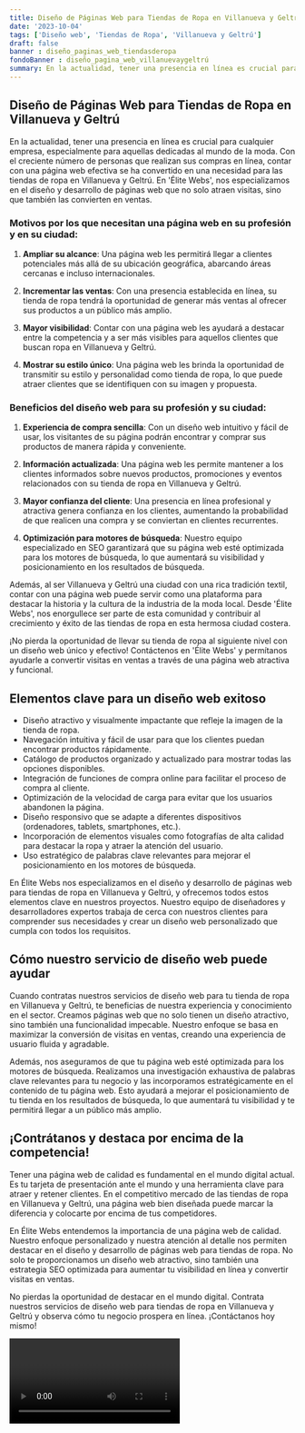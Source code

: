 ```yaml
---
title: Diseño de Páginas Web para Tiendas de Ropa en Villanueva y Geltrú
date: '2023-10-04'
tags: ['Diseño web', 'Tiendas de Ropa', 'Villanueva y Geltrú']
draft: false
banner : diseño_paginas_web_tiendasderopa
fondoBanner : diseño_pagina_web_villanuevaygeltrú
summary: En la actualidad, tener una presencia en línea es crucial para cualquier empresa, especialmente para aquellas dedicadas al mundo de la moda. Con el creciente número de personas que realizan sus compras en línea, contar con una página web efectiva se ha convertido en una necesidad para las tiendas de ropa en Villanueva y Geltrú. En 'Élite Webs', nos especializamos en el diseño y desarrollo de páginas web que no solo atraen visitas, sino que también las convierten en ventas.
---
```


## Diseño de Páginas Web para Tiendas de Ropa en Villanueva y Geltrú

En la actualidad, tener una presencia en línea es crucial para cualquier empresa, especialmente para aquellas dedicadas al mundo de la moda. Con el creciente número de personas que realizan sus compras en línea, contar con una página web efectiva se ha convertido en una necesidad para las tiendas de ropa en Villanueva y Geltrú. En 'Élite Webs', nos especializamos en el diseño y desarrollo de páginas web que no solo atraen visitas, sino que también las convierten en ventas.

### Motivos por los que necesitan una página web en su profesión y en su ciudad:

1. **Ampliar su alcance**: Una página web les permitirá llegar a clientes potenciales más allá de su ubicación geográfica, abarcando áreas cercanas e incluso internacionales.

2. **Incrementar las ventas**: Con una presencia establecida en línea, su tienda de ropa tendrá la oportunidad de generar más ventas al ofrecer sus productos a un público más amplio.

3. **Mayor visibilidad**: Contar con una página web les ayudará a destacar entre la competencia y a ser más visibles para aquellos clientes que buscan ropa en Villanueva y Geltrú.

4. **Mostrar su estilo único**: Una página web les brinda la oportunidad de transmitir su estilo y personalidad como tienda de ropa, lo que puede atraer clientes que se identifiquen con su imagen y propuesta.

### Beneficios del diseño web para su profesión y su ciudad:

1. **Experiencia de compra sencilla**: Con un diseño web intuitivo y fácil de usar, los visitantes de su página podrán encontrar y comprar sus productos de manera rápida y conveniente.

2. **Información actualizada**: Una página web les permite mantener a los clientes informados sobre nuevos productos, promociones y eventos relacionados con su tienda de ropa en Villanueva y Geltrú.

3. **Mayor confianza del cliente**: Una presencia en línea profesional y atractiva genera confianza en los clientes, aumentando la probabilidad de que realicen una compra y se conviertan en clientes recurrentes.

4. **Optimización para motores de búsqueda**: Nuestro equipo especializado en SEO garantizará que su página web esté optimizada para los motores de búsqueda, lo que aumentará su visibilidad y posicionamiento en los resultados de búsqueda.

Además, al ser Villanueva y Geltrú una ciudad con una rica tradición textil, contar con una página web puede servir como una plataforma para destacar la historia y la cultura de la industria de la moda local. Desde 'Élite Webs', nos enorgullece ser parte de esta comunidad y contribuir al crecimiento y éxito de las tiendas de ropa en esta hermosa ciudad costera.

¡No pierda la oportunidad de llevar su tienda de ropa al siguiente nivel con un diseño web único y efectivo! Contáctenos en 'Élite Webs' y permítanos ayudarle a convertir visitas en ventas a través de una página web atractiva y funcional.

<GifSeo />

<Cta />

## Elementos clave para un diseño web exitoso

- Diseño atractivo y visualmente impactante que refleje la imagen de la tienda de ropa.
- Navegación intuitiva y fácil de usar para que los clientes puedan encontrar productos rápidamente.
- Catálogo de productos organizado y actualizado para mostrar todas las opciones disponibles.
- Integración de funciones de compra online para facilitar el proceso de compra al cliente.
- Optimización de la velocidad de carga para evitar que los usuarios abandonen la página.
- Diseño responsivo que se adapte a diferentes dispositivos (ordenadores, tablets, smartphones, etc.).
- Incorporación de elementos visuales como fotografías de alta calidad para destacar la ropa y atraer la atención del usuario.
- Uso estratégico de palabras clave relevantes para mejorar el posicionamiento en los motores de búsqueda.

En Élite Webs nos especializamos en el diseño y desarrollo de páginas web para tiendas de ropa en Villanueva y Geltrú, y ofrecemos todos estos elementos clave en nuestros proyectos. Nuestro equipo de diseñadores y desarrolladores expertos trabaja de cerca con nuestros clientes para comprender sus necesidades y crear un diseño web personalizado que cumpla con todos los requisitos.

## Cómo nuestro servicio de diseño web puede ayudar

Cuando contratas nuestros servicios de diseño web para tu tienda de ropa en Villanueva y Geltrú, te beneficias de nuestra experiencia y conocimiento en el sector. Creamos páginas web que no solo tienen un diseño atractivo, sino también una funcionalidad impecable. Nuestro enfoque se basa en maximizar la conversión de visitas en ventas, creando una experiencia de usuario fluida y agradable.

Además, nos aseguramos de que tu página web esté optimizada para los motores de búsqueda. Realizamos una investigación exhaustiva de palabras clave relevantes para tu negocio y las incorporamos estratégicamente en el contenido de tu página web. Esto ayudará a mejorar el posicionamiento de tu tienda en los resultados de búsqueda, lo que aumentará tu visibilidad y te permitirá llegar a un público más amplio.

## ¡Contrátanos y destaca por encima de la competencia!

Tener una página web de calidad es fundamental en el mundo digital actual. Es tu tarjeta de presentación ante el mundo y una herramienta clave para atraer y retener clientes. En el competitivo mercado de las tiendas de ropa en Villanueva y Geltrú, una página web bien diseñada puede marcar la diferencia y colocarte por encima de tus competidores.

En Élite Webs entendemos la importancia de una página web de calidad. Nuestro enfoque personalizado y nuestra atención al detalle nos permiten destacar en el diseño y desarrollo de páginas web para tiendas de ropa. No solo te proporcionamos un diseño web atractivo, sino también una estrategia SEO optimizada para aumentar tu visibilidad en línea y convertir visitas en ventas.

No pierdas la oportunidad de destacar en el mundo digital. Contrata nuestros servicios de diseño web para tiendas de ropa en Villanueva y Geltrú y observa cómo tu negocio prospera en línea. ¡Contáctanos hoy mismo!

<Video />

<CtaBot job='Tiendas de Ropa' city='Villanueva y Geltrú'/>

<Gmaps query='Villanueva y Geltrú+españa+maps' />